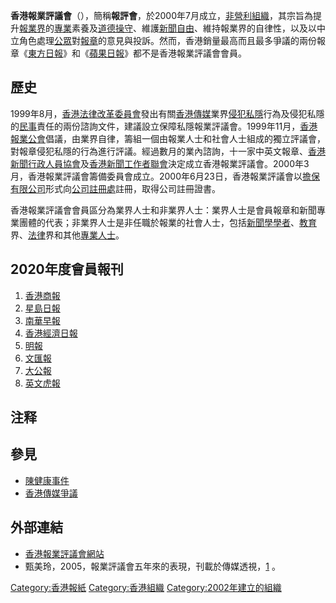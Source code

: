 {{infobox Organization
|name             = 香港報業評議會有限公司<br>Hong Kong Press Council Limited
|original_name    = 
|image            = HKPressCouncil.png
|image_border     = <!-- 另一个图片，用于分隔上一个参数中图片和下面各项参数 -->
|size             = <!-- 图片宽度，默认值：200px -->
|caption          = <!-- 图片标题 -->
|map              = <!-- 地图图片 -->
|msize            = <!-- 地图宽度，默认值：250px -->
|mcaption         = <!-- 地图标题 -->
|abbreviation     = <!-- 简称 -->
|motto            = <!-- 组织宣言 -->
|formation        = 2000年7月<ref>{{cite web|url=https://docdro.id/GR5MApI|title=《香港回歸十年誌》|publisher=[[大公报|大公报]]、[[山東人民出版社|山東人民出版社]]|date=2007年6月|isbn=9787209042475|archiveurl=https://web.archive.org/web/20210814163347/http://subject.skhlkyss.edu.hk/hist/doc/2000%E9%A6%99%E6%B8%AF%E5%9B%9E%E6%AD%B8%E5%8D%81%E5%B9%B4%E8%AA%8C.pdf|archivedate=2021|deadurl=no}}</ref>
|founder          = <!-- 创始人 -->
|extinction       = <!-- 解散时间 -->
|type             =  [[非政府组织|非政府组织]]
|status           = 有限公司
|purpose          = <!-- 组织目的（如：保护环境，促进贸易等） -->
|headquarters     = <!-- 总部地点 -->
|location         = 香港北角英皇道75號聯合出版大廈904室 
|region_served    = <!-- 服务区域 -->
|membership       = <!-- 成员资格（如：个人成员，团体成员等） -->
|language         = <!-- 官方语言 -->
|leader_title     = 主席
|leader_name      = [[彭韻僖|彭韻僖]]律師
|main_organ       = 
|parent_organization = <!-- 上级组织 -->
|affiliations     = <!-- 附属或分支组织 -->
|num_staff        = <!-- 雇员人数 -->
|num_volunteers   = <!-- 志愿者人数 -->
|budget           = <!-- 预算 -->
|website          = http://www.presscouncil.org.hk
|remarks          = <!-- 注释 -->
}}

'''香港報業評議會'''（{{lang-en|Hong Kong Press Council}}），簡稱'''報評會'''，於2000年7月成立，[[非營利組織|非營利組織]]，其宗旨為提升[[報業界|報業界]]的[[專業|專業]]素養及[[道德|道德]][[操守|操守]]、維護[[新聞自由|新聞自由]]、維持報業界的自律性，以及以中立角色處理[[公眾|公眾]]對[[報章|報章]]的意見與投訴。然而，香港銷量最高而且最多爭議的兩份報章《[[東方日報_(香港)|東方日報]]》和《[[蘋果日報_(香港)|蘋果日報]]》都不是香港報業評議會會員。

==歷史==
1999年8月，[[香港法律改革委員會|香港法律改革委員會]]發出有關[[香港傳媒|香港傳媒]]業界[[侵犯私隱|侵犯私隱]]行為及侵犯私隱的[[民事|民事]]責任的兩份諮詢文件，建議設立保障私隱報業評議會。1999年11月，[[香港報業公會|香港報業公會]]倡議，由業界自律，籌組一個由報業人士和社會人士組成的獨立評議會，對報章侵犯私隱的行為進行評議。經過數月的業內諮詢，十一家中英文報章、[[香港新聞行政人員協會|香港新聞行政人員協會]]及[[香港新聞工作者聯會|香港新聞工作者聯會]]決定成立香港報業評議會。2000年3月，香港報業評議會籌備委員會成立。2000年6月23日，香港報業評議會以[[擔保有限公司|擔保有限公司]]形式向[[公司註冊處|公司註冊處]]註冊，取得公司註冊證書。

香港報業評議會會員區分為業界人士和非業界人士：業界人士是會員報章和新聞專業團體的代表；非業界人士是非任職於報業的社會人士，包括[[新聞學|新聞學]][[學者|學者]]、[[教育|教育]]界、[[法律|法律]]界和其他[[專業人士|專業人士]]。

== 2020年度會員報刊==
# [[香港商報|香港商報]]
# [[星島日報|星島日報]]
# [[南華早報|南華早報]]
# [[香港經濟日報|香港經濟日報]]
# [[明報|明報]]
# [[文汇报_(香港)|文匯報]]
# [[大公報|大公報]]
# [[英文虎報|英文虎報]]

== 注释 ==

{{Reflist|2}}

== 參見 ==
*[[陳健康事件|陳健康事件]]
*[[香港傳媒爭議|香港傳媒爭議]]

== 外部連結 ==
* [http://www.presscouncil.org.hk/ 香港報業評議會網站] {{Wayback|url=http://www.presscouncil.org.hk/ |date=20030928163147 }}
* 甄美玲，2005，報業評議會五年來的表現，刊載於傳媒透視，[http://www.rthk.org.hk/mediadigest/20050815_76_120575.html] {{Wayback|url=http://www.rthk.org.hk/mediadigest/20050815_76_120575.html |date=20051108081527 }}。

[[Category:香港報紙|Category:香港報紙]]
[[Category:香港組織|Category:香港組織]]
[[Category:2002年建立的組織|Category:2002年建立的組織]]